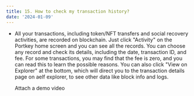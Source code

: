 ```yaml
---
title: 15. How to check my transaction history?
date: '2024-01-09'
---
```


* All your transactions, including token/NFT transfers and social recovery activities, are recorded on blockchain. Just click "Activity" on the Portkey home screen and you can see all the records.
  You can choose any record and check its details, including the date, transaction ID, and fee. For some transactions, you may find that the fee is zero, and you can read this to learn the possible reasons. You can also click "View on Explorer" at the bottom, which will direct you to the transaction details page on aelf explorer, to see other data like block info and logs.

  Attach a demo video
